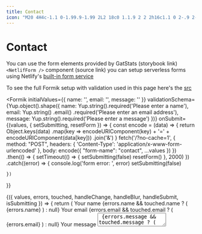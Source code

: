 ```yaml
---
title: Contact
icon: "M20 4H4c-1.1 0-1.99.9-1.99 2L2 18c0 1.1.9 2 2 2h16c1.1 0 2-.9 2-2V6c0-1.1-.9-2-2-2zm0 4l-8 5-8-5V6l8 5 8-5v2z"
---
```



# Contact

You can use the form elements provided by GatStats (storybook link) `<NetlifForm />` component (source link) you can setup serverless forms using Netlify's [built-in form service](https://www.netlify.com/products/forms/)

To see the full Formik setup with validation used in this page here's the [src](https://github.com/PaulieScanlon/gatsby-theme-gatstats/blob/master/demo/src/pages/contact.mdx)

<Formik
  initialValues={{
    name: '',
    email: '',
    message: ''
  }}
  validationSchema={Yup.object().shape({
    name: Yup.string().required('Please enter a name'),
    email: Yup.string()
      .email()
      .required('Please enter an email address'),
    message: Yup.string().required('Please enter a message')
  })}
  onSubmit={(values, { setSubmitting, resetForm }) => {
    const encode = (data) => {
      return Object.keys(data)
        .map(key => encodeURIComponent(key) + '=' + encodeURIComponent(data[key]))
        .join('&')
    } 
    fetch('/?no-cache=1', {
      method: "POST",
      headers: { 'Content-Type': 'application/x-www-form-urlencoded' },
      body: encode({ "form-name": "contact", ...values })
    })
    .then(() => {
      setTimeout(() => {
        setSubmitting(false)
         resetForm()
      }, 2000)
    })
    .catch((error) => {
      console.log('form error: ', error)
      setSubmitting(false)
     
    })
  }}
>
  {({
    values,
    errors,
    touched,
    handleChange,
    handleBlur,
    handleSubmit,
    isSubmitting
  }) => {
    return (
      <NetlifyForm name="contact" onSubmit={handleSubmit}>
        <InputLabel>Your name</InputLabel>
        <TextInput
          name="name"
          placeholder="Paul"
          value={values.name}
          onChange={handleChange}
          onBlur={handleBlur}
        />
        {errors.name && touched.name ? (
          <InputAnnounce>{errors.name}</InputAnnounce>
        ) : null}
        <InputLabel>Your email</InputLabel>
        <TextInput
          name="email"
          type="email"
          placeholder="paul@email.com"
          value={values.email}
          onChange={handleChange}
          onBlur={handleBlur}
        />
        {errors.email && touched.email ? (
          <InputAnnounce>{errors.email}</InputAnnounce>
        ) : null}
        <InputLabel>Your message</InputLabel>
        <TextArea
          name="message"
          placeholder="Hello there!"
          value={values.message}
          onChange={handleChange}
          onBlur={handleBlur}
        />
        {errors.message && touched.message ? (
          <InputAnnounce>{errors.message}</InputAnnounce>
        ) : null}
        <div style={{ height: 24 }} />
        <Button
          type="submit"
          disabled={
            isSubmitting || errors.name || errors.email || errors.message
          }
        >
        { isSubmitting ? <Spinner /> : 'Submit' }
        </Button>
        <div style={{ height: 48 }} />
      </NetlifyForm>
    )
  }}
</Formik>
